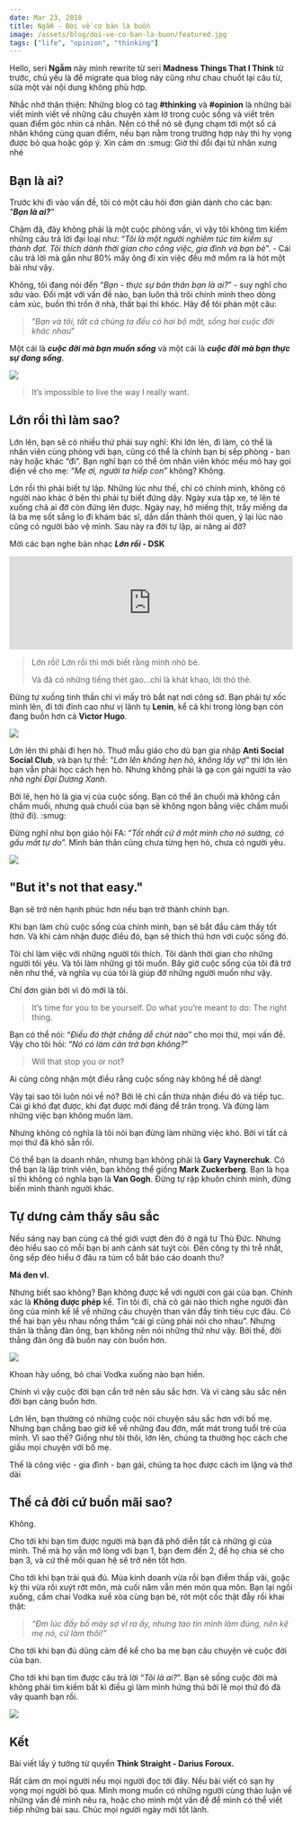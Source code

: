 ---
date: Mar 23, 2018
title: Ngẫm - Đời về cơ bản là buồn
image: /assets/blog/doi-ve-co-ban-la-buon/featured.jpg
tags: ["life", "opinion", "thinking"]
---

Hello, seri **Ngẫm** này mình rewrite từ seri **Madness Things That I Think** từ trước, chủ yếu là để migrate qua blog này cũng như chau chuốt lại câu từ, sửa một vài nội dung không phù hợp.

Nhắc nhở thân thiện: Những blog có tag  **#thinking** và **#opinion** là những bài viết mình viết về những câu chuyện xàm lờ trong cuộc sống và viết trên quan điểm góc nhìn cá nhân. Nên có thể nó sẽ đụng chạm tới một số cá nhân không cùng quan điểm, nếu bạn nằm trong trường hợp này thì hy vọng được bỏ qua hoặc góp ý. Xin cảm ơn :smug: Giờ thì đổi đại từ nhân xưng nhé

## Bạn là ai?

Trước khi đi vào vấn đề, tôi có một câu hỏi đơn giản dành cho các bạn: *"**Bạn là ai?**"*

Chậm đã, đây không phải là một cuộc phỏng vấn, vì vậy tôi không tìm kiếm những câu trả lời đại loại như: “*Tôi là một người nghiêm túc tìm kiếm sự thành đạt. Tôi thích dành thời gian cho công việc, gia đình và bạn bè*”. - Cái câu trả lời mà gần như 80% mấy ông đi xin việc đều mở mồm ra là hót một bài như vậy.

Không, tôi đang nói đến “*Bạn - thực sự bản thân bạn là ai?*” - suy nghĩ cho *sâu* vào.
Đối mặt với vấn đề nào, bạn luôn thả trôi chính mình theo dòng cảm xúc, buồn thì trốn ở nhà, thất bại thì khóc. Hãy để tôi phán một câu:

> “*Bạn và tôi, tất cả chúng ta đều có hai bộ mặt, sống hai cuộc đời khác nhau*”

Một cái là ***cuộc đời mà bạn muốn sống*** và một cái là ***cuộc đời mà bạn thực sự đang sống***.

<img src="/assets/blog/doi-ve-co-ban-la-buon/01.jpg" />

> It’s impossible to live the way I really want.

## Lớn rồi thì làm sao?

Lớn lên, bạn sẽ có nhiều thứ phải suy nghĩ: Khi lớn lên, đi làm, có thể là nhân viên cùng phòng với bạn, cũng có thể là chính bạn bị sếp phòng - ban này hoặc khác “đì”. Bạn nghĩ bạn có thể ôm nhân viên khóc mếu mó hay gọi điện về cho mẹ: “*Mẹ ơi, người ta hiếp con*” không?
Không.

Lớn rồi thì phải biết tự lập. Những lúc như thế, chỉ có chính mình, không có người nào khác ở bên thì phải tự biết đứng dậy. Ngày xưa tập xe, té lên té xuống chả ai đỡ còn đứng lên được. Ngày nay, hở miếng thịt, trầy miếng da là ba mẹ sốt sắng lo đi khám bác sĩ, dần dần thành thói quen, ỷ lại lúc nào cũng có người bảo vệ mình. Sau này ra đời tự lập, ai nâng ai đỡ?

Mời các bạn nghe bản nhạc ***Lớn rồi* - DSK**

<iframe width="100%" height="166" scrolling="no" frameBorder="no" allow="autoplay" src="https://w.soundcloud.com/player/?url=https%3A//api.soundcloud.com/tracks/283576041&color=%23ff5500&auto_play=false&hide_related=false&show_comments=true&show_user=true&show_reposts=false&show_teaser=true"></iframe>

> Lớn rồi! Lớn rồi thì mới biết rằng mình nhỏ bé.
>
> Và đã có những tiếng thét gào...chỉ là khát khao, lời thỏ thẻ.

Đừng tự xuống tinh thần chỉ vì mấy trò bắt nạt nơi công sở. Bạn phải tự xốc mình lên, đi tới đỉnh cao như vị lãnh tụ **Lenin**, kể cả khi trong lòng bạn còn đang buồn hơn cả **Victor Hugo**.

<img src="/assets/blog/doi-ve-co-ban-la-buon/02.jpg" />

Lớn lên thì phải đi hẹn hò. Thuở mẫu giáo cho dù bạn gia nhập **Anti Social Social Club**, và bạn tự thề: “*Lớn lên không hẹn hò, không lấy vợ*” thì lớn lên bạn vẫn phải học cách hẹn hò. Nhưng không phải là gạ con gái người ta vào *nhà nghỉ Đại Dương Xanh*.

Bởi lẽ, hẹn hò là gia vị của cuộc sống. Bạn có thể ăn chuối mà không cần chấm muối, nhưng quả chuối của bạn sẽ không ngon bằng việc chấm muối (thử đi). :smug:

Đừng nghĩ như bọn giáo hội FA: “*Tốt nhất cứ ở một mình cho nó sướng, có gấu mất tự do*”. Mình bản thân cũng chưa từng hẹn hò, chưa có người yêu.

<img src="/assets/blog/doi-ve-co-ban-la-buon/03.jpg" />

## "But it's not that easy."

Bạn sẽ trở nên hạnh phúc hơn nếu bạn trở thành chính bạn.

Khi bạn làm chủ cuộc sống của chính mình, bạn sẽ bắt đầu cảm thấy tốt hơn. Và khi cảm nhận được điều đó, bạn sẽ thích thú hơn với cuộc sống đó.

Tôi chỉ làm việc với những người tôi thích. Tôi dành thời gian cho những người tôi yêu. Và tôi làm những gì tôi muốn. Bây giờ cuộc sống của tôi đã trở nên như thế, và nghĩa vụ của tôi là giúp đỡ những người muốn như vậy.

Chỉ đơn giản bởi vì đó mới là tôi.

> It’s time for you to be yourself. Do what you’re meant to do: The right thing.

Bạn có thể nói: “*Điều đó thật chẳng dễ chút nào*” cho mọi thứ, mọi vấn đề. Vậy cho tôi hỏi: “*Nó có làm cản trở bạn không?*”

> Will that stop you or not?

Ai cũng công nhận một điều rằng cuộc sống này không hề dễ dàng!

Vậy tại sao tôi luôn nói về nó? Bởi lẽ chỉ cần thừa nhận điều đó và tiếp tục. Cái gì khó đạt được, khi đạt được mới đáng để trân trọng. Và đừng làm những việc bạn không muốn làm.

Nhưng không có nghĩa là tôi nói bạn đừng làm những việc khó. Bởi vì tất cả mọi thứ đã khó sẵn rồi.

Có thể bạn là doanh nhân, nhưng bạn không phải là **Gary Vaynerchuk**. Có thể bạn là lập trình viên, bạn không thể giống **Mark Zuckerberg**. Bạn là họa sĩ thì không có nghĩa bạn là **Van Gogh**. Đừng tự rập khuôn chính mình, đừng biến mình thành người khác.

## Tự dưng cảm thấy sâu sắc

Nếu sáng nay bạn cùng cả thế giới vượt đèn đỏ ở ngã tư Thủ Đức. Nhưng đéo hiểu sao có mỗi bạn bị anh cảnh sát tuýt còi. Đến công ty thì trễ nhất, ông sếp đéo hiểu ở đâu ra túm cổ bắt báo cáo doanh thu?

**Má đen vl.**

Nhưng biết sao không? Bạn không được kể với người con gái của bạn. Chính xác là **Không được phép** kể. Tin tôi đi, chả cô gái nào thích nghe người đàn ông của mình kể lể về những câu chuyện than vãn đầy tính tiêu cực đâu. Có thể hai bạn yêu nhau nồng thắm “cái gì cũng phải nói cho nhau”. Nhưng thân là thằng đàn ông, bạn không nên nói những thứ như vậy. Bởi thế, đời thằng đàn ông đã buồn nay còn buồn hơn.

<img src="/assets/blog/doi-ve-co-ban-la-buon/04.jpg" />

Khoan hãy uống, bỏ chai Vodka xuống nào bạn hiền.

Chính vì vậy cuộc đời bạn cần trở nên sâu sắc hơn. Và vì càng sâu sắc nên đời bạn càng buồn hơn.

Lớn lên, bạn thường có những cuộc nói chuyện sâu sắc hơn với bố mẹ. Nhưng bạn chẳng bao giờ kể về những đau đớn, mất mát trong tuổi trẻ của mình. Vì sao thế? Giống như tôi thôi, lớn lên, chúng ta thường học cách che giấu mọi chuyện với bố mẹ.

Thế là công việc - gia đình - bạn gái, chúng ta học được cách im lặng và thở dài

## Thế cả đời cứ buồn mãi sao?

Không.

Cho tới khi bạn tìm được người mà bạn đã phô diễn tất cả những gì của mình. Thế mà họ vẫn mở lòng với bạn 1, bạn đem đến 2, để họ chia sẻ cho bạn 3, và cứ thế mối quan hệ sẽ trở nên tốt hơn.

Cho tới khi bạn trải quá đủ. Mùa kinh doanh vừa rồi bạn điểm thấp vãi, goặc kỳ thi vừa rồi xuýt rớt môn, mà cuối năm vẫn mén món qua môn. Bạn lại ngồi xuống, cầm chai Vodka xuề xòa cùng bạn bè, rót một cốc thật đẫy rồi khai thật:

> *“Đm lúc đấy bố mày sợ vl ra ấy, nhưng tao tin mình làm đúng, nên kệ mẹ nó, cứ làm thôi!”*

Cho tới khi bạn đủ dũng cảm để kể cho ba mẹ bạn câu chuyện vè cuộc đời của bạn.

Cho tới khi bạn tìm được câu trả lời “*Tôi là ai?*”. Bạn sẽ sống cuộc đời mà không phải tìm kiếm bất kì điều gì làm mình hứng thú bởi lẽ mọi thứ đó đã vây quanh bạn rồi.

<img src="/assets/blog/doi-ve-co-ban-la-buon/05.jpg" />

## Kết

Bài viết lấy ý tưởng từ quyển **Think Straight - Darius Foroux.**

Rất cảm ơn mọi người nếu mọi người đọc tới đây. Nếu bài viết có sạn hy vọng mọi người bỏ qua. Mình mong muốn có những người cùng thảo luận về những vấn đề mình nêu ra, hoặc cho mình một vấn đề để mình có thể viết tiếp những bài sau. Chúc mọi người ngày mới tốt lành.
